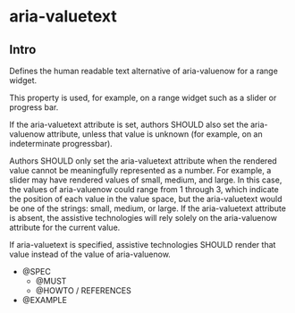 
<Meta title="Documentation|Accessibilité/aria-valuetext" />

# aria-valuetext

## Intro

Defines the human readable text alternative of aria-valuenow for a range widget.

This property is used, for example, on a range widget such as a slider or progress bar.

If the aria-valuetext attribute is set, authors SHOULD also set the aria-valuenow attribute, unless that value is unknown (for example, on an indeterminate progressbar).

Authors SHOULD only set the aria-valuetext attribute when the rendered value cannot be meaningfully represented as a number. For example, a slider may have rendered values of small, medium, and large. In this case, the values of aria-valuenow could range from 1 through 3, which indicate the position of each value in the value space, but the aria-valuetext would be one of the strings: small, medium, or large. If the aria-valuetext attribute is absent, the assistive technologies will rely solely on the aria-valuenow attribute for the current value.

If aria-valuetext is specified, assistive technologies SHOULD render that value instead of the value of aria-valuenow.

- @SPEC
  - @MUST
  - @HOWTO / REFERENCES
- @EXAMPLE
